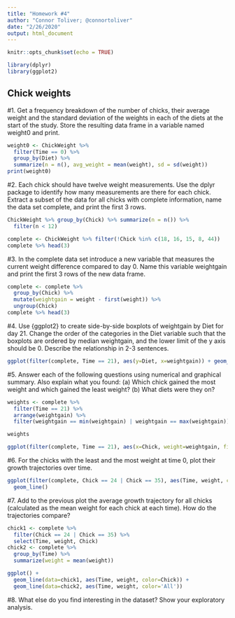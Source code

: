 ```yaml
---
title: "Homework #4"
author: "Connor Toliver; @connortoliver"
date: "2/26/2020"
output: html_document
---
```


```r
knitr::opts_chunk$set(echo = TRUE)
```
```r
library(dplyr)
library(ggplot2)
```

## Chick weights


\#1. Get a frequency breakdown of the number of chicks, their average weight and the standard deviation of the weights in each of the diets at the start of the study. Store the resulting data frame in a variable named weight0 and print.

```r
weight0 <- ChickWeight %>% 
  filter(Time == 0) %>% 
  group_by(Diet) %>% 
  summarize(n = n(), avg_weight = mean(weight), sd = sd(weight))
print(weight0)
```


\#2. Each chick should have twelve weight measurements. Use the dplyr package to identify how many measurements are there for each chick. Extract a subset of the data for all chicks with complete information, name the data set complete, and print the first 3 rows.

```r
ChickWeight %>% group_by(Chick) %>% summarize(n = n()) %>%
  filter(n < 12)
```

```r
complete <- ChickWeight %>% filter(!Chick %in% c(18, 16, 15, 8, 44))
complete %>% head(3)
```

\#3. In the complete data set introduce a new variable that measures the current weight difference compared to day 0. Name this variable weightgain and print the first 3 rows of the new data frame.

```r
complete <- complete %>% 
  group_by(Chick) %>% 
  mutate(weightgain = weight - first(weight)) %>% 
  ungroup(Chick)
complete %>% head(3)
```

\#4. Use {ggplot2} to create side-by-side boxplots of weightgain by Diet for day 21. Change the order of the categories in the Diet variable such that the boxplots are ordered by median weightgain, and the lower limit of the y axis should be 0. Describe the relationship in 2-3 sentences.

```r
ggplot(filter(complete, Time == 21), aes(y=Diet, x=weightgain)) + geom_boxplot() + xlim(0, NA)
```


\#5. Answer each of the following questions using numerical and graphical summary. Also explain what you found: (a) Which chick gained the most weight and which gained the least weight? (b) What diets were they on?

```r
weights <- complete %>% 
  filter(Time == 21) %>% 
  arrange(weightgain) %>% 
  filter(weightgain == min(weightgain) | weightgain == max(weightgain))

weights
```

```r
ggplot(filter(complete, Time == 21), aes(x=Chick, weight=weightgain, fill=Diet)) + geom_bar()
```



\#6. For the chicks with the least and the most weight at time 0, plot their growth trajectories over time.
```r
ggplot(filter(complete, Chick == 24 | Chick == 35), aes(Time, weight, color=Chick)) + 
  geom_line()
```


\#7. Add to the previous plot the average growth trajectory for all chicks (calculated as the mean weight for each chick at each time). How do the trajectories compare?

```r
chick1 <- complete %>% 
  filter(Chick == 24 | Chick == 35) %>% 
  select(Time, weight, Chick)
chick2 <- complete %>%
  group_by(Time) %>% 
  summarize(weight = mean(weight))

ggplot() + 
  geom_line(data=chick1, aes(Time, weight, color=Chick)) +
  geom_line(data=chick2, aes(Time, weight, color='All'))
```


\#8. What else do you find interesting in the dataset? Show your exploratory analysis.